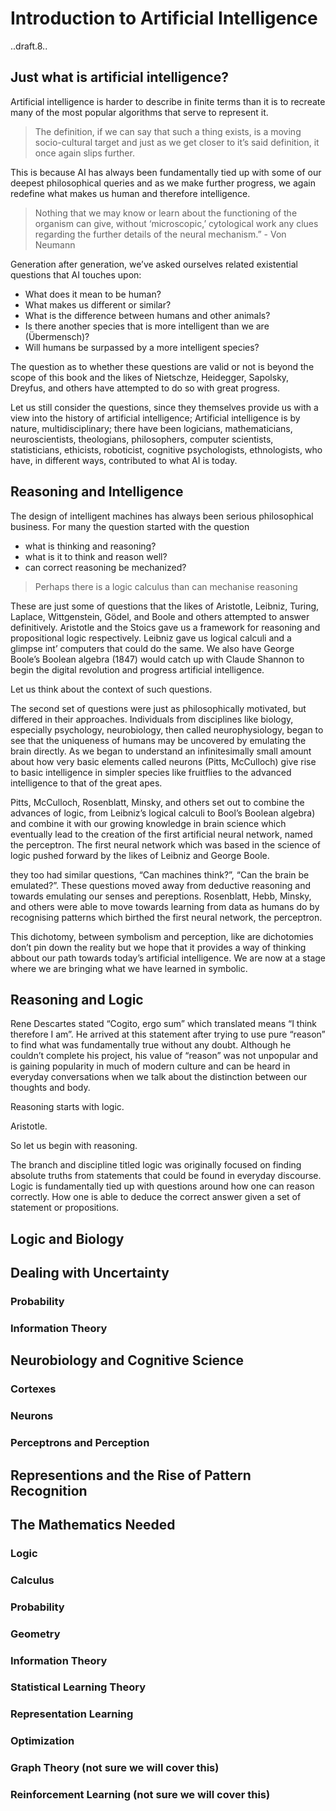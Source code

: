 # Introduction to Artificial Intelligence {#intro}
..draft.8..

## Just what is artificial intelligence?

Artificial intelligence is harder to describe in finite terms than it is to recreate many of the most popular algorithms that serve to represent it. 

>The definition, if we can say that such a thing exists, is a moving socio-cultural target and just as we get closer to it's said definition, it once again slips further.

This is because AI has always been fundamentally tied up with some of our deepest philosophical queries and as we make further progress, we again redefine what makes us human and therefore intelligence. 

> Nothing that we may know or learn about the functioning of the organism can give, without ‘microscopic,’ cytological work any clues regarding the further details of the neural mechanism.” - Von Neumann

Generation after generation, we've asked ourselves related existential questions that AI touches upon:

- What does it mean to be human? 
- What makes us different or similar?
- What is the difference between humans and other animals?
- Is there another species that is more intelligent than we are (Übermensch)?
- Will humans be surpassed by a more intelligent species?


The question as to whether these questions are valid or not is beyond the scope of this book and the likes of Nietschze, Heidegger, Sapolsky, Dreyfus, and others have attempted to do so with great progress.

Let us still consider the questions, since they themselves  provide us with a view into the history of artificial intelligence; Artificial intelligence is by nature, multidisciplinary; there have been logicians, mathematicians, neuroscientists, theologians, philosophers, computer scientists, statisticians, ethicists, roboticist, cognitive psychologists, ethnologists, who have, in different ways, contributed to what AI is today. 

## Reasoning and Intelligence

The design of intelligent machines has always been serious philosophical business. For many the question started with the question 

- what is thinking and reasoning? 
- what is it to think and reason well?
- can correct reasoning be mechanized?

> Perhaps there is a logic calculus than can mechanise reasoning

These are just some of questions that the likes of Aristotle, Leibniz, Turing, Laplace, Wittgenstein, Gödel, and Boole and others attempted to answer definitively. Aristotle and the Stoics gave us a framework for reasoning and propositional logic respectively. Leibniz gave us logical calculi and a glimpse int' computers that could do the same. We also have George Boole's Boolean algebra (1847) would catch up with Claude Shannon to begin the digital revolution and progress artificial intelligence.

Let us think about the context of such questions. 

The second set of questions were just as philosophically motivated, but differed in their approaches. Individuals from disciplines like biology, especially psychology, neurobiology, then called neurophysiology, began to see that the uniqueness of humans may be uncovered by emulating the brain directly. As we began to understand an infinitesimally small amount about how very basic elements called neurons (Pitts, McCulloch) give rise to basic intelligence in simpler species like fruitflies to the advanced intelligence to that of the great apes.

Pitts, McCulloch, Rosenblatt, Minsky, and others set out to combine the advances of logic, from Leibniz's logical calculi to Bool's Boolean algebra) and combine it with our growing knowledge in brain science which eventually lead to the creation of the first artificial neural network, named the perceptron. The first neural network which was based in the science of logic pushed forward by the likes of Leibniz and George Boole.



 they too had similar questions, "Can machines think?", "Can the brain be emulated?". These questions moved away from deductive reasoning and towards emulating our senses and pereptions. Rosenblatt, Hebb, Minsky, and others were able to move towards learning from data as humans do by recognising patterns which birthed the first neural network, the perceptron. 

This dichotomy, between symbolism and perception, like are dichotomies don't pin down the reality but we hope that it provides a way of thinking abbout our path towards today's artificial intelligence. We are now at a stage where we are bringing what we have learned in symbolic.

## Reasoning and Logic
Rene Descartes stated "Cogito, ergo sum" which translated means "I think therefore I am". He arrived at this statement after trying to use pure "reason" to find what was fundamentally true without any doubt. Although he couldn't complete his project, his value of "reason" was not unpopular and is gaining popularity in much of modern culture and can be heard in everyday conversations when we talk about the distinction between our thoughts and body. 

Reasoning starts with logic. 

Aristotle.

So let us begin with reasoning.

The branch and discipline titled logic was originally focused on finding absolute truths from statements that could be found in everyday discourse. Logic is fundamentally tied up with questions around how one can reason correctly. How one is able to deduce the correct answer given a set of statement or propositions.

## Logic and Biology

## Dealing with Uncertainty

### Probability
### Information Theory

## Neurobiology and Cognitive Science
### Cortexes
### Neurons

### Perceptrons and Perception

## Representions and the Rise of Pattern Recognition

## The Mathematics Needed

### Logic
### Calculus
### Probability
### Geometry
### Information Theory
### Statistical Learning Theory
### Representation Learning
### Optimization
### Graph Theory (not sure we will cover this)
### Reinforcement Learning (not sure we will cover this)


